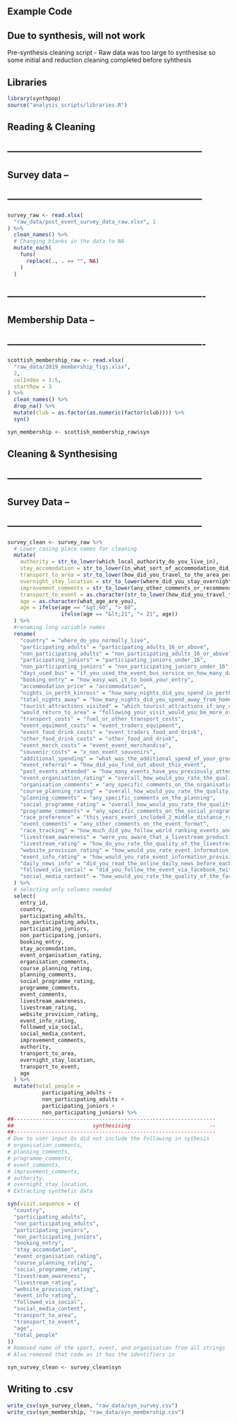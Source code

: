 
#################################################################
##                        Example Code                         ##
##              Due to synthesis, will not work                ##
#################################################################


Pre-synthesis cleaning script - Raw data was too large to synthesise so
some initial and reduction cleaning completed before syhthesis


#################################################################
##                          Libraries                          ##
#################################################################

```r
library(synthpop)
source("analysis_scripts/libraries.R")
```

#################################################################
##                     Reading & Cleaning                      ##
#################################################################

## ---------------------------------------------------------------
##                         Survey data                          --
## ---------------------------------------------------------------
```r
survey_raw <- read.xlsx(
  "raw_data/post_event_survey_data_raw.xlsx", 1
) %>%
  clean_names() %>%
  # Changing blanks in the data to NA
  mutate_each(
    funs(
      replace(., . == "", NA)
    )
  )
```

## ----------------------------------------------------------------
##                          Membership Data                      --
## ----------------------------------------------------------------

```r
scottish_membership_raw <- read.xlsx(
  "raw_data/2019_membership_figs.xlsx",
  2,
  colIndex = 1:5,
  startRow = 3
) %>%
  clean_names() %>% 
  drop_na() %>% 
  mutate(club = as.factor(as.numeric(factor(club)))) %>% 
  syn()

syn_membership <- scottish_membership_raw$syn
```

#################################################################
##                     Cleaning & Synthesising                 ##
#################################################################

## ---------------------------------------------------------------
##                           Survey Data                        --
## ---------------------------------------------------------------

```r
survey_clean <- survey_raw %>%
  # Lower casing place names for cleaning
  mutate(
    authority = str_to_lower(which_local_authority_do_you_live_in),
    stay_accomodation = str_to_lower(in_what_sort_of_accommodation_did_you_stay),
    transport_to_area = str_to_lower(how_did_you_travel_to_the_area_perth_and_kinross),
    overnight_stay_location = str_to_lower(where_did_you_stay_overnight_enter_names_of_town_or_village_nearest_if_rural_location_for_all_different_places_stayed),
    improvement_comments = str_to_lower(any_other_comments_or_recommendations_to_improve_the_next_event),
    transport_to_event = as.character(str_to_lower(how_did_you_travel_to_the_events_on_the_majority_of_days)),
    age = as.character(what_age_are_you),
    age = ifelse(age == "&gt;60", "> 60",
                 ifelse(age == "&lt;21", "< 21", age))
  ) %>%
  #renaming long variable names
  rename(
    "country" = "where_do_you_normally_live",
    "participating_adults" = "participating_adults_16_or_above",
    "non_participating_adults" = "non_participating_adults_16_or_above",
    "participating_juniors" = "participating_juniors_under_16",
    "non_participating_juniors" = "non_participating_juniors_under_16",         
    "days_used_bus" = "if_you_used_the_event_bus_service_on_how_many_days",
    "booking_entry" = "how_easy_was_it_to_book_your_entry",
    "accommodation_price" = "accommodation",
    "nights_in_perth_kinross" = "how_many_nights_did_you_spend_in_perth_and_kinross",
    "total_nights_away" = "how_many_nights_did_you_spend_away_from_home_elsewhere_in_scotland",
    "tourist_attractions_visited" = "which_tourist_attractions_if_any_did_you_visit_during_your_stay_in_scotland",
    "would_return_to_area" = "following_your_visit_would_you_be_more_or_less_likely_to_return_to_perth_and_kinross_for_future_holidays",
    "transport_costs" = "fuel_or_other_transport_costs",
    "event_equiment_costs" = "event_traders_equipment",  
    "event_food_drink_costs" = "event_traders_food_and_drink",                    
    "other_food_drink_costs" = "other_food_and_drink",   
    "event_merch_costs" = "event_event_merchandise",     
    "souvenir_costs" = "x_non_event_souvenirs",          
    "additional_spending" = "what_was_the_additional_spend_of_your_group_accommodation_food_and_drink_souvenirs_visitor_attractions_for_the_remainder_of_your_holiday_in_scotland_in_gb_total_per_group",
    "event_referral" = "how_did_you_find_out_about_this_event",
    "past_events_attended" = "how_many_events_have_you_previously_attended",
    "event_organisation_rating" = "overall_how_would_you_rate_the_quality_of_the_2019_event_organisation", 
    "organisation_comments" = "any_specific_comments_on_the_organisation", 
    "course_planning_rating" = "overall_how_would_you_rate_the_quality_of_the_2019_course_planning",
    "planning_comments" = "any_specific_comments_on_the_planning",
    "social_programme_rating" = "overall_how_would_you_rate_the_quality_of_the_2019_event_social_programme",
    "programme_comments" = "any_specific_comments_on_the_social_programme",
    "race_preference" = "this_years_event_included_2_middle_distance_races_in_future_would_you_prefer",
    "event_comments" = "any_other_comments_on_the_event_format",
    "race_tracking" = "how_much_did_you_follow_world_ranking_events_and_other_race_tracking",
    "livestream_awareness" = "were_you_aware_that_a_livestream_production_took_place", 
    "livestream_rating" = "how_do_you_rate_the_quality_of_the_livestream",
    "website_provision_rating" = "how_would_you_rate_event_information_provision_via_the_website",
    "event_info_rating" = "how_would_you_rate_event_information_provision_via_the_printed_programme_and_online_daily_news",
    "daily_news_info" = "did_you_read_the_online_daily_news_before_each_event",
    "followed_via_social" = "did_you_follow_the_event_via_facebook_twitter",
    "social_media_content" = "how_would_you_rate_the_quality_of_the_facebook_twitter_content"
  ) %>% 
  # selecting only columns needed
  select(
    entry_id,         
    country,                                                
    participating_adults,                                                                                      
    non_participating_adults,                                       
    participating_juniors,
    non_participating_juniors,
    booking_entry,
    stay_accomodation,
    event_organisation_rating,
    organisation_comments,
    course_planning_rating,
    planning_comments,
    social_programme_rating,
    programme_comments,
    event_comments, 
    livestream_awareness,
    livestream_rating,
    website_provision_rating,
    event_info_rating,
    followed_via_social,
    social_media_content,
    improvement_comments,
    authority,
    transport_to_area,
    overnight_stay_location,
    transport_to_event,
    age
  ) %>% 
  mutate(total_people = 
           participating_adults + 
           non_participating_adults +
           participating_juniors +
           non_participating_juniors) %>% 
##----------------------------------------------------------------
##                         synthesising                         --
##----------------------------------------------------------------
# Due to user input Qs did not include the following in sythesis
# organisation_comments,
# planning_comments,
# programme_comments,
# event_comments, 
# improvement_comments,
# authority,
# overnight_stay_location,
# Extracting synthetic data

syn(visit.sequence = c(                                                                                                             
  "country",                                                                                                            
  "participating_adults",                                                                                      
  "non_participating_adults",                                       
  "participating_juniors",
  "non_participating_juniors",
  "booking_entry",
  "stay_accomodation",
  "event_organisation_rating",
  "course_planning_rating",
  "social_programme_rating",
  "livestream_awareness",
  "livestream_rating",
  "website_provision_rating",
  "event_info_rating",
  "followed_via_social",
  "social_media_content",
  "transport_to_area",
  "transport_to_event",
  "age",
  "total_people"
))
# Removed name of the sport, event, and organisation from all strings 
# Also removed that code as it has the identifiers in
```


```r
syn_survey_clean <- survey_clean$syn
```

#################################################################
##                        Writing to .csv                      ##
#################################################################
```r
write_csv(syn_survey_clean, "raw_data/syn_survey.csv")
write_csv(syn_membership, "raw_data/syn_membership.csv")
```

